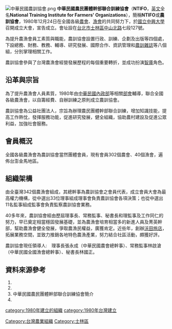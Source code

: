 [[File:中華民國農訓協會.png|thumb]]
'''中華民國農民團體幹部聯合訓練協會'''（'''NTIFO'''，[[英文|英文]]全名'''National Training Institute for Farmers' Organizations'''），簡稱'''NTIFO'''或'''農訓協會'''，1980年12月24日在全國各級[[農會|農會]]、[[漁會|漁會]]的共同努力下，於[[國立中興大學|國立中興大學]]召開成立大會，宣告成立。會址設在[[台北市|台北市]][[士林區|士林區]][[中山北路_(臺北市)|中山北路]]七段127號。

為提升農漁會員工素質與職能，農訓協會設置行政、訓練、企劃及出版等四個處，下設總務、財務、教務、輔導、研究發展、國際合作、資訊管理和[[農訓雜誌|農訓雜誌]]等八個組，分別掌理相關工作。

農訓協會參與了台灣農漁會經營發展歷程的每個重要轉折，並成功扮演[[智庫|智庫]]角色。

==沿革與宗旨==
為了提升農漁會人員素質，1980年由[[中華民國內政部|中華民國內政部]]等相關[[部會|部會]]輔導，聯合全國各級農漁會，以自籌經費、自辦訓練之原則成立農訓協會。

農訓協會為公益社團法人，宗旨為辦理農民團體幹部聯合訓練，增加知識技能，提高工作熱忱，發揮服務功能，促進研究發展，健全組織，協助農村建設及促進公眾利益，加強社會服務。

==會員概況==
全國各級農漁會為農訓協會當然團體會員，現有會員302個農會、40個漁會，遍佈台澎金馬地區。

==組織架構==
由全臺灣342個農漁會組成，其總幹事為農訓協會之會員代表，成立會員大會為最高權力機構，從中選出33位理事組成理事會負責農訓協會各項決策；也從中選出11名監事組成監事會負責監察農訓協會業務。

40多年來，農訓協會經由歷屆理事長、常務監事、秘書長和理監事及工作同仁的努力，早已奠定相當穩固發展基礎，並為農漁會培育相當多的新進人員及菁英幹部，幫助農漁會健全發展，爭取農漁民權益，廣獲肯定。近些年，創辦[[沃田旅店|沃田旅店]]，拓展業務空間，並致力推銷各地特色農漁產業，努力結合社區活動，頗獲好評。

農訓協會現任領導人:　理事長張永成（中華民國農會總幹事）、常務監事林啟滄（中華民國全國漁會總幹事）、秘書長林國正。

==資料來源參考==
# {{Cite web |url= http://www.ntifo.org.tw |title= 中華民國農民團體幹部聯合訓練協會 |access-date= 2022-05-26 |archive-date= 2020-02-27 |archive-url= https://web.archive.org/web/20200227184311/http://www.ntifo.org.tw/ }}
# {{Cite book| author = 王穩淳| url = http://ndltd.ncl.edu.tw/cgi-bin/gs32/gsweb.cgi/ccd=E0keGI/record?r1=1&h1=0| title = 從學習型組織觀點檢視農訓協會之組織個案研究| location = 國立中興大學農業推廣教育研究所| date = 2002| access-date = 2011-09-15| archive-date = 2019-06-30| archive-url = https://web.archive.org/web/20190630064316/https://ndltd.ncl.edu.tw/cgi-bin/gs32/gsweb.cgi/ccd=E0keGI/record?r1=1&h1=0}}
# 中華民國農民團體幹部聯合訓練協會簡介
# {{Cite web |url= http://mellowfields.com.tw/index.php |title= 沃田旅店 |access-date= 2015-03-13 |archive-date= 2020-07-16 |archive-url= https://web.archive.org/web/20200716223949/http://mellowfields.com.tw/index.php }}

[[Category:台灣農業組織|Category:台灣農業組織]]
[[category:1980年建立的組織|category:1980年建立的組織]]
[[category:1980年台灣建立|category:1980年台灣建立]]
[[Category:士林區|Category:士林區]]